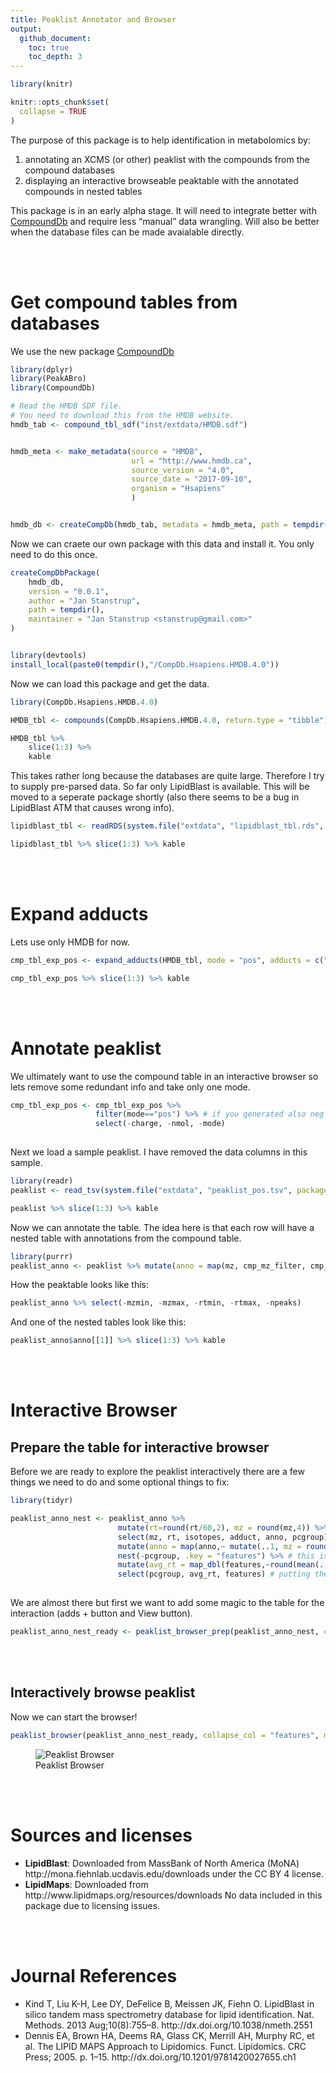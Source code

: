 ```yaml
---
title: Peaklist Annotator and Browser
output:
  github_document:
    toc: true
    toc_depth: 3
---
```


<!-- README.md is generated from README.Rmd. Please edit that file -->

```r
library(knitr)

knitr::opts_chunk$set(
  collapse = TRUE
)
```


The purpose of this package is to help identification in metabolomics by:

1. annotating an XCMS (or other) peaklist with the compounds from the compound 
databases
2. displaying an interactive browseable peaktable with the annotated compounds 
in nested tables


This package is in an early alpha stage. It will need to integrate better with
[CompoundDb](https://github.com/EuracBiomedicalResearch) and require less 
"manual" data wrangling.
Will also be better when the database files can be made avaialable directly.

<br>
<br>

# Get compound tables from databases

We use the new package [CompoundDb](https://github.com/EuracBiomedicalResearch)

```r
library(dplyr)
library(PeakABro)
library(CompoundDb)
```

```r
# Read the HMDB SDF file.
# You need to download this from the HMDB website.
hmdb_tab <- compound_tbl_sdf("inst/extdata/HMDB.sdf")


hmdb_meta <- make_metadata(source = "HMDB", 
                           url = "http://www.hmdb.ca",
                           source_version = "4.0", 
                           source_date = "2017-09-10",
                           organism = "Hsapiens"
                           )


hmdb_db <- createCompDb(hmdb_tab, metadata = hmdb_meta, path = tempdir())
```


Now we can craete our own package with this data and install it. 
You only need to do this once.

```r
createCompDbPackage(
    hmdb_db, 
    version = "0.0.1", 
    author = "Jan Stanstrup", 
    path = tempdir(),
    maintainer = "Jan Stanstrup <stanstrup@gmail.com>"
)


library(devtools)
install_local(paste0(tempdir(),"/CompDb.Hsapiens.HMDB.4.0"))
```


Now we can load this package and get the data.

```r
library(CompDb.Hsapiens.HMDB.4.0)

HMDB_tbl <- compounds(CompDb.Hsapiens.HMDB.4.0, return.type = "tibble")

HMDB_tbl %>% 
    slice(1:3) %>% 
    kable
```


This takes rather long because the databases are quite large. 
Therefore I try to supply pre-parsed data.
So far only LipidBlast is available.
This will be moved to a seperate package shortly 
(also there seems to be a bug in LipidBlast ATM that causes wrong info).

```r
lipidblast_tbl <- readRDS(system.file("extdata", "lipidblast_tbl.rds", package="PeakABro"))
```

```r
lipidblast_tbl %>% slice(1:3) %>% kable
```


<br>
<br>


# Expand adducts

Lets use only HMDB for now.



```r
cmp_tbl_exp_pos <- expand_adducts(HMDB_tbl, mode = "pos", adducts = c("[M+H]+", "[M+Na]+", "[2M+H]+", "[M+K]+", "[M+H-H2O]+"))

cmp_tbl_exp_pos %>% slice(1:3) %>% kable
```


<br>
<br>

# Annotate peaklist
We ultimately want to use the compound table in an interactive browser so lets remove some redundant info and take only one mode.

```r
cmp_tbl_exp_pos <- cmp_tbl_exp_pos %>% 
                   filter(mode=="pos") %>% # if you generated also neg above
                   select(-charge, -nmol, -mode)
                   
```

Next we load a sample peaklist. I have removed the data columns in this sample.

```r
library(readr)
peaklist <- read_tsv(system.file("extdata", "peaklist_pos.tsv", package="PeakABro"))

peaklist %>% slice(1:3) %>% kable
```

Now we can annotate the table. 
The idea here is that each row will have a nested table with annotations from the compound table.

```r
library(purrr)
peaklist_anno <- peaklist %>% mutate(anno = map(mz, cmp_mz_filter, cmp_tbl_exp_pos, ppm=30))
```

How the peaktable looks like this:
```r
peaklist_anno %>% select(-mzmin, -mzmax, -rtmin, -rtmax, -npeaks)
```

And one of the nested tables look like this:
```r
peaklist_anno$anno[[1]] %>% slice(1:3) %>% kable
```

<br>
<br>

# Interactive Browser
## Prepare the table for interactive browser

Before we are ready to explore the peaklist interactively there are a few things we need to do and some optional things to fix:

```r
library(tidyr)

peaklist_anno_nest <- peaklist_anno %>%
                        mutate(rt=round(rt/60,2), mz = round(mz,4)) %>% # peaklist rt in minutes and round 
                        select(mz, rt, isotopes, adduct, anno, pcgroup) %>% # get only relevant info
                        mutate(anno = map(anno,~ mutate(..1, mz = round(mz, 4), mass = round(mass, 4), ppm = round(ppm,0)))) %>% # round values in annotation tables
                        nest(-pcgroup, .key = "features") %>% # this is required! We nest the tables by the pcgroup
                        mutate(avg_rt = map_dbl(features,~round(mean(..1$rt),2))) %>% # extract average mass for each pcgroup
                        select(pcgroup, avg_rt, features) # putting the nested table last. ATM needed for the browser to work
    
```

We are almost there but first we want to add some magic to the table for the interaction (adds + button and View button). 

```r
peaklist_anno_nest_ready <- peaklist_browser_prep(peaklist_anno_nest, collapse_col = "features", modal_col = "anno")
```

<br>
<br>

## Interactively browse peaklist

Now we can start the browser!

```r
peaklist_browser(peaklist_anno_nest_ready, collapse_col = "features", modal_col = "anno")
```

![Peaklist Browser](inst/peaklist_browser.gif)

<br>
<br>

# Sources and licenses
* **LipidBlast**: Downloaded from MassBank of North America (MoNA) http://mona.fiehnlab.ucdavis.edu/downloads under the CC BY 4 license.
* **LipidMaps**: Downloaded from http://www.lipidmaps.org/resources/downloads
No data included in this package due to licensing issues.

<br>
<br>

# Journal References

* Kind T, Liu K-H, Lee DY, DeFelice B, Meissen JK, Fiehn O. LipidBlast in silico tandem mass spectrometry database for lipid identification. Nat. Methods. 2013 Aug;10(8):755–8. http://dx.doi.org/10.1038/nmeth.2551
* Dennis EA, Brown HA, Deems RA, Glass CK, Merrill AH, Murphy RC, et al. The LIPID MAPS Approach to Lipidomics. Funct. Lipidomics. CRC Press; 2005. p. 1–15.  http://dx.doi.org/10.1201/9781420027655.ch1
